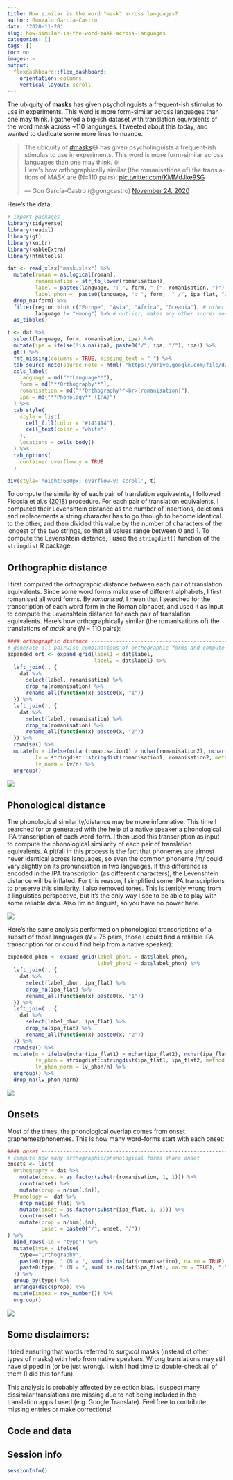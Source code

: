 ---
title: How similar is the word "mask" across languages?
author: Gonzalo Garcia-Castro
date: '2020-11-20'
slug: how-similar-is-the-word-mask-across-languages
categories: []
tags: []
toc: no
images: ~
output:
  flexdashboard::flex_dashboard:
    orientation: columns
    vertical_layout: scroll
---

The ubiquity of **masks** has given psycholinguists a frequent-ish stimulus to use in experiments. This word is more form-similar across languages than one may think. I gathered a big-ish dataset with translation equivalents of the word mask across ~110 languages. I tweeted about this today, and wanted to dedicate some more lines to nuance.

<blockquote class="twitter-tweet" data-theme="dark"><p lang="en" dir="ltr">The ubiquity of <a href="https://twitter.com/hashtag/masks?src=hash&amp;ref_src=twsrc%5Etfw">#masks</a>😷 has given psycholinguists a frequent-ish stimulus to use in experiments. This word is more form-similar across languages than one may think. 🌐<br>Here&#39;s how orthographically similar (the romanisations of) the translations of MASK are (N=110 pairs): <a href="https://t.co/KMMdJke9SG">pic.twitter.com/KMMdJke9SG</a></p>&mdash; Gon García-Castro (@gongcastro) <a href="https://twitter.com/gongcastro/status/1331266541560729605?ref_src=twsrc%5Etfw">November 24, 2020</a></blockquote> <script async src="https://platform.twitter.com/widgets.js" charset="utf-8"></script>

Here's the data:


```{r tab, echo=FALSE, message=FALSE, warning=FALSE, paged.print=FALSE, results="asis"}
# import packages
library(tidyverse)
library(readxl)
library(gt)
library(knitr)
library(kableExtra)
library(htmltools)

dat <- read_xlsx("mask.xlsx") %>% 
  mutate(roman = as.logical(roman),
         romanisation = str_to_lower(romanisation),
         label = paste0(language, ": ", form, " (", romanisation, ")"),
         label_phon =  paste0(language, ": ", form,  " /", ipa_flat, "/"))  %>% 
  drop_na(form) %>% 
  filter(region %in% c("Europe", "Asia", "Africa", "Oceania"), # other regions only provide missing values
         language != "Hmong") %>% # outlier, makes any other scores seem too close to each other (see masks.xlsx)
  as_tibble()

t <- dat %>% 
  select(language, form, romanisation, ipa) %>% 
  mutate(ipa = ifelse(!is.na(ipa), paste0("/", ipa, "/"), ipa)) %>% 
  gt() %>% 
  fmt_missing(columns = TRUE, missing_text = "-") %>% 
  tab_source_note(source_note = html( "https://drive.google.com/file/d/18SeJTiM2-JXR9SOqEg22wdkvNL3OxG3u/view?usp=sharing")) %>% 
  cols_label(
    language = md("**Language**"),
    form = md("**Orthography**"),
    romanisation = md("**Orthography**<br>(romanisation)"),
    ipa = md("**Phonology** (IPA)")
  ) %>% 
  tab_style(
    style = list(
      cell_fill(color = "#141414"),
      cell_text(color = "white")
    ),
    locations = cells_body()
  ) %>% 
  tab_options(
    container.overflow.y = TRUE
  )

div(style='height:600px; overflow-y: scroll', t)

```


To compute the similarity of each pair of translation equivaelnts, I followed Floccia et al.'s ([2018](https://srcd.onlinelibrary.wiley.com/doi/10.1111/mono.12349)) procedure. For each pair of translation equivalents, I computed their Levenshtein distance as the number of insertions, deletions and replacements a string character has to go through to become identical to the other, and then divided this value by the number of characters of the longest of the two strings, so that all values range between 0 and 1. To compute the Levenshtein distance, I used the `stringdist()` function of the `stringdist` R package.


## Orthographic distance

I first computed the orthographic distance between each pair of translation equivalents. Since some word forms make use of different alphabets, I first romanised all word forms. By *romanised*,  I mean that I searched for the transcription of each word form in the Roman alphabet, and used it as input to compute the Levenshtein distance for each pair of translation equivalents. Here's how orthographically similar (the romanisations of) the translations of *mask* are (*N* = 110 pairs):

```{r ort, echo=FALSE, message=FALSE, warning=FALSE, paged.print=FALSE, results="asis"}
#### orthographic distance -----------------------------------------------------
# generate all pairwise combinations of orthographic forms and compute their Levenshtein distance
expanded_ort <- expand_grid(label1 = dat$label,
                            label2 = dat$label) %>% 
  left_join(., {
    dat %>%
      select(label, romanisation) %>% 
      drop_na(romanisation) %>% 
      rename_all(function(x) paste0(x, "1"))
  }) %>% 
  left_join(., {
    dat %>%
      select(label, romanisation) %>% 
      drop_na(romanisation) %>% 
      rename_all(function(x) paste0(x, "2"))
  }) %>% 
  rowwise() %>% 
  mutate(n = ifelse(nchar(romanisation1) > nchar(romanisation2), nchar(romanisation1), nchar(romanisation2)),
         lv = stringdist::stringdist(romanisation1, romanisation2, method = "lv"),
         lv_norm = lv/n) %>% 
  ungroup() 

```

![](/posts/2020-11-20-how-similar-is-the-word-mask-across-languages/2020-11-20-how-similar-is-the-word-mask-across-languages.en_files/masks_ort.png)

## Phonological distance

The phonological similarity/distance may be more informative. This time I searched for or generated with the help of a native speaker a phonological IPA transcription of each word-form. I then used this transcription as input to compute the phonological similarity of each pair of translation equivalents. A pitfall in this process is the fact that phonemes are almost never identical across languages, so even the common phoneme /m/ could vary slightly on its pronunciation in two languages. If this difference is encoded in the IPA transcription (as different characters), the Levenshtein distance will be inflated. For this reason, I simplified some IPA transcriptions to preserve this similarity. I also removed tones. This is terribly wrong from a linguistics perspective, but it's the only way I see to be able to play with some reliable data. Also I'm no linguist, so you have no power here.


![](/posts/2020-11-20-how-similar-is-the-word-mask-across-languages/2020-11-20-how-similar-is-the-word-mask-across-languages.en_files/power.gif)

Here's the same analysis performed on phonological transcriptions of a subset of those languages (*N* = 75 pairs, those I could find a reliable IPA transcription for or could find help from a native speaker):


```{r phon, echo=FALSE, message=FALSE, warning=FALSE, paged.print=FALSE, results="asis"}

expanded_phon <- expand_grid(label_phon1 = dat$label_phon,
                             label_phon2 = dat$label_phon) %>% 
  left_join(., {
    dat %>%
      select(label_phon, ipa_flat) %>% 
      drop_na(ipa_flat) %>% 
      rename_all(function(x) paste0(x, "1"))
  }) %>% 
  left_join(., {
    dat %>%
      select(label_phon, ipa_flat) %>% 
      drop_na(ipa_flat) %>% 
      rename_all(function(x) paste0(x, "2"))
  }) %>% 
  rowwise() %>% 
  mutate(n = ifelse(nchar(ipa_flat1) > nchar(ipa_flat2), nchar(ipa_flat1), nchar(ipa_flat2)),
         lv_phon = stringdist::stringdist(ipa_flat1, ipa_flat2, method = "lv"),
         lv_phon_norm = lv_phon/n) %>% 
  ungroup() %>% 
  drop_na(lv_phon_norm)


```

![](/posts/2020-11-20-how-similar-is-the-word-mask-across-languages/2020-11-20-how-similar-is-the-word-mask-across-languages.en_files/masks_phon.png)

## Onsets

Most of the times, the phonological overlap comes from onset graphemes/phonemes. This is how many word-forms start with each onset:

```{r onset, echo=FALSE, message=FALSE, warning=FALSE, paged.print=FALSE, results="asis"}
#### onset ---------------------------------------------------------------------
# compute how many orthographic/phonological forms share onset
onsets <- list(
  Orthography = dat %>% 
    mutate(onset = as.factor(substr(romanisation, 1, 1))) %>% 
    count(onset) %>%  
    mutate(prop = n/sum(.$n)),
  Phonology =  dat %>% 
    drop_na(ipa_flat) %>% 
    mutate(onset = as.factor(substr(ipa_flat, 1, 1))) %>% 
    count(onset) %>%  
    mutate(prop = n/sum(.$n),
           onset = paste0("/", onset, "/"))
) %>% 
  bind_rows(.id = "type") %>% 
  mutate(type = ifelse(
    type=="Orthography",
    paste0(type, " (N = ", sum(!is.na(dat$romanisation), na.rm = TRUE), ")"),
    paste0(type, " (N = ", sum(!is.na(dat$ipa_flat), na.rm = TRUE), ")")
  )) %>% 
  group_by(type) %>% 
  arrange(desc(prop)) %>%  
  mutate(index = row_number()) %>% 
  ungroup()

```

![](/posts/2020-11-20-how-similar-is-the-word-mask-across-languages/2020-11-20-how-similar-is-the-word-mask-across-languages.en_files/masks_onset.png)

## Some disclaimers:

I tried ensuring that words referred to *surgical* masks (instead of other types of masks) with help from native speakers. Wrong translations may still have slipped in (or be just wrong). I wish I had time to double-check all of them (I did this for fun).

This analysis is probably affected by selection bias. I suspect many dissimilar translations are missing due to not being included in the translation apps I used (e.g. Google Translate). Feel free to contribute missing entries or make corrections!



## Code and data

<script src="https://gist.github.com/gongcastro/c751a62245b17562e18d8a145d5950c6.js"></script>


## Session info

```{r}
sessionInfo()
```











